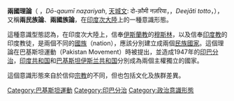 {{不是|特殊兩國論}}
{{Unreferenced|time=2021-12-25T05:38:30+00:00}}
'''兩國理論'''（{{lang-ur|{{Nastaliq|'''دو-قومی نظریہ'''}}}} ，''Dō-qaumī naẓariyah'', [[天城文|天城文]]: दो-क़ौमी नज़रिया，{{lang-bn|{{Nastaliq|দ্বিজাতি তত্ত্ব}}}}，''Deejāti totto''，{{lang-en|Two-nation theory}}），又稱'''兩民族論'''、'''兩國族論'''，在[[印度次大陸|印度次大陸]]上的一種意識形態。

這種意識型態認為，在印度次大陸上，信奉[[伊斯蘭教|伊斯蘭教]]的[[穆斯林|穆斯林]]，以及信奉[[印度教|印度教]]的印度教徒，是兩個不同的[[國族|國族]]（nation），應該分別建立成兩個[[民族國家|民族國家]]。這個理論在巴基斯坦運動（Pakistan Movement）時被提出，並造成1947年的[[印巴分治|印巴分治]]，[[印度共和国|印度共和国]]和[[巴基斯坦伊斯兰共和国|巴基斯坦伊斯兰共和国]]分別成為兩個主權獨立的國家。

這個意識形態來自於信仰[[宗教|宗教]]的不同，但也包括文化及族群差異。

[[Category:巴基斯坦運動|Category:巴基斯坦運動]]
[[Category:印巴分治|Category:印巴分治]]
[[Category:政治意識形態|Category:政治意識形態]]